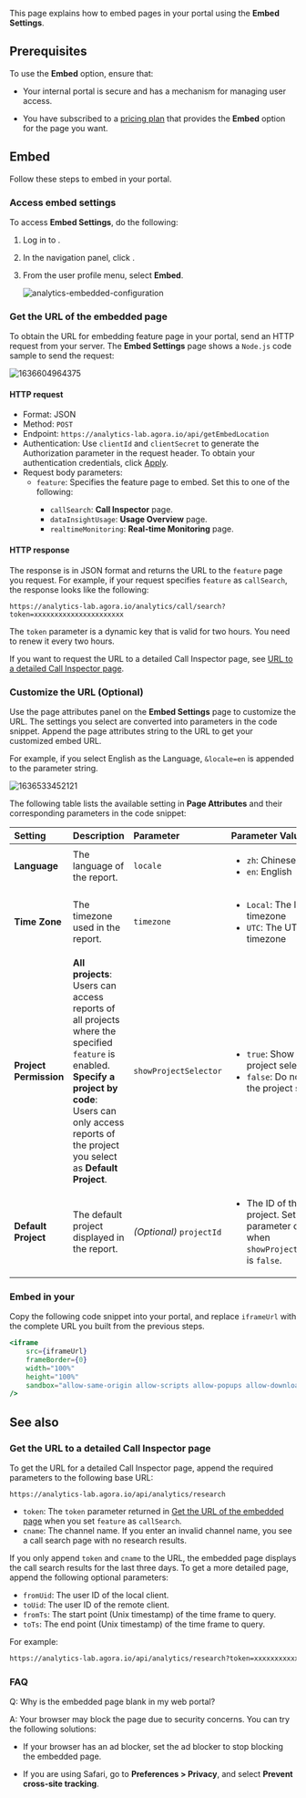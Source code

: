 This page explains how to embed <Vpd k="NAME"/> pages in your portal using the **Embed Settings**.

## Prerequisites

To use the **Embed** option, ensure that:

- Your internal portal is secure and has a mechanism for managing user access.

- You have subscribed to a [pricing plan](/agora-analytics/overview/pricing) that provides the **Embed** option for the page you want.

## Embed <Vpd k="NAME"/>

Follow these steps to embed <Vpd k="NAME"/> in your portal.

### Access embed settings

To access **Embed Settings**, do the following:

1. Log in to <Link to="{{Global.AGORA_CONSOLE_URL}}"><Vg k="CONSOLE" /></Link>.
1. In the navigation panel, click <Vpd k="NAME"/>.
1. From the user profile menu, select **Embed**.

    ![analytics-embedded-configuration](/images/analytics/analytics-embedded-configuration-1.png)

### Get the URL of the embedded page

To obtain the URL for embedding <Vpd k="NAME"/> feature page in your portal, send an HTTP request from your server. The **Embed Settings** page shows a `Node.js` code sample to send the request:

![1636604964375](/images/analytics/analytics-embedded-configuration-2.png)

#### HTTP request

- Format: JSON
- Method: `POST`
- Endpoint: `https://analytics-lab.agora.io/api/getEmbedLocation`
- Authentication: Use `clientId` and `clientSecret` to generate the Authorization parameter in the request header. To obtain your authentication credentials, click [Apply](https://console.agora.io/credentials).
- Request body parameters: 
    - `feature`: Specifies the <Vpd k="NAME"/> feature page to embed. Set this to one of the following:
        - `callSearch`: **Call Inspector** page.
        - `dataInsightUsage`: **Usage Overview** page.
        - `realtimeMonitoring`: **Real-time Monitoring** page.

#### HTTP response

The response is in JSON format and returns the URL to the `feature` page you request. For example, if your request specifies `feature` as `callSearch`, the response looks like the following:

```
https://analytics-lab.agora.io/analytics/call/search?token=xxxxxxxxxxxxxxxxxxxxxx
```

The `token` parameter is a dynamic key that is valid for two hours. You need to renew it every two hours.

If you want to request the URL to a detailed Call Inspector page, see [URL to a detailed Call Inspector page](#url-to-a-detailed-call-inspector-page).

### Customize the URL (Optional)

Use the page attributes panel on the **Embed Settings** page to customize the URL. The settings you select are converted into parameters in the code snippet. Append the page attributes string to the URL to get your customized embed URL.

For example, if you select English as the Language, `&locale=en` is appended to the parameter string.

![1636533452121](/images/analytics/analytics-embedded-configuration-3.png)

The following table lists the available setting in **Page Attributes** and their corresponding parameters in the code snippet:

| Setting              | Description | Parameter  | Parameter Values          |
|:---------|:-------|:-----------|:---------|
| **Language**         | The language of the report.       | `locale`               | <ul><li>`zh`: Chinese</li><li>`en`: English</li></ul> |
| **Time Zone**        | The timezone used in the report.  | `timezone`             | <ul><li>`Local`: The local timezone</li><li>`UTC`: The UTC timezone</li></ul> |
| **Project Permission** | **All projects**: Users can access reports of all projects where the specified `feature` is enabled.<br/>**Specify a project by code**: Users can only access reports of the project you select as **Default Project**. | `showProjectSelector`  | <ul><li>`true`: Show the project selector.</li><li>`false`: Do not show the project selector.</li></ul> |
| **Default Project**  | The default project displayed in the report.            | *(Optional)* `projectId` | <ul><li>The ID of the project. Set this parameter only when `showProjectSelector` is `false`.</li></ul> |


### Embed <Vpd k="NAME"/> in your <Vpl k="CLIENT"/>

Copy the following code snippet into your portal, and replace `iframeUrl` with the complete URL you built from the previous steps.

```jsx
<iframe
    src={iframeUrl}
    frameBorder={0}
    width="100%"
    height="100%"
    sandbox="allow-same-origin allow-scripts allow-popups allow-downloads"
/>
```

## See also

### Get the URL to a detailed Call Inspector page

To get the URL for a detailed Call Inspector page, append the required parameters to the following base URL: 

```
https://analytics-lab.agora.io/api/analytics/research
```

- `token`: The `token` parameter returned in [Get the URL of the embedded page](#get-the-url-of-the-embedded-page) when you set `feature` as `callSearch`.
- `cname`: The channel name. If you enter an invalid channel name, you see a call search page with no research results.

If you only append `token` and `cname` to the URL, the embedded page displays the call search results for the last three days. To get a more detailed page, append the following optional parameters:

- `fromUid`: The user ID of the local client.
- `toUid`: The user ID of the remote client.
- `fromTs`: The start point (Unix timestamp) of the time frame to query.
- `toTs`: The end point (Unix timestamp) of the time frame to query.

For example:

```html
https://analytics-lab.agora.io/api/analytics/research?token=xxxxxxxxxxxxxxx&cname=xxxxx&fromUid=xxxxxx&toUid=xxxxxx
```

### FAQ

Q: Why is the embedded page blank in my web portal?

A: Your browser may block the page due to security concerns. You can try the following solutions:

- If your browser has an ad blocker, set the ad blocker to stop blocking the embedded page.

- If you are using Safari, go to **Preferences > Privacy**, and select **Prevent cross-site tracking**.
